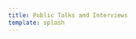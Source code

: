 ```yaml
---
title: Public Talks and Interviews
template: splash
---
```



<CardGrid>
  <LinkCard
    title="Science Series: With Science, We Live Series. Episode 2. When Robot Meets Art."
    href="https://m.youtube.com/watch?v=ZqpQbzPsEA4"
    description="July 8, 2025 &#8226; Arirang TV"
  />
<LinkCard
    title="Science Series: With Science, We Live Series, Episode 1. Coexiting with Robots."
    href="https://www.youtube.com/watch?v=AxPJxEf3ZuI"
    description="July 1, 2025 &#8226; Arirang TV"
  />
<LinkCard
    title="On Robot Intelligence: Past, Present, and Future."
    href="https://www.youtube.com/watch?v=nG6XRmMg3FQ&t=25770s"
    description="May 27, 2025 &#8226; Seoul Forum 2025. All on AI: The Future is Now"
  />
<LinkCard
    title="Vision Language Planning in Outdoor Teaming: Past, Present, and Future"
    href="https://www.youtube.com/watch?v=eXp49X2KcOg&t=2242s"
    description="Nov 22, 2024 &#8226; 2024 Raj Reddy Symposium, Carnegie Mellon University."
  />

<LinkCard
    title="Meet FRIDA: Carnegie Mellon's AI-powered drawing robot."
    href="https://www.wpxi.com/news/local/meet-frida-carnegie-mellons-ai-powered-drawing-robot/L2Q4VTMT3NDCJB6ELNIG54UOHI/"
    description="Sep 24, 2024 &#8226; WPXI-TV Channel 11."
  />
<LinkCard
    title="FRIDA: Promoting Human Creativity Using Robotics"
    href="https://www.youtube.com/watch?v=9GAWNxrGG4o/"
    description="June 2024 &#8226; World Knowledge Forum"
  />
  <LinkCard
    title="AI Revolution: Section on AI and Art"
    href="https://www.youtube.com/watch?v=c-XHU9Ibvm8&t=946s"
    description="Aug 2023 &#8226; Korean Broadcasting System (KBS) Documentary Chang."
  />
  <LinkCard
    title="Measurable Artificial Intelligence in Robotics Systems"
    href="https://www.youtube.com/watch?v=1xX2v1_S6FI/"
    description="Apr 2023 &#8226; Tartan Planning Series"
  />
<LinkCard
    title="FRIDA: Framework and Robotics Initiative for Developing Arts"
    href="https://youtu.be/ATPHmpt4JQs?feature=shared"
    description="Dec 10, 2022 &#8226; The Seventh Workshop: Can we build Baymax?, Humanoids'22."
  />
  <LinkCard
    title="Social Robot Navigation"
    href="https://www.youtube.com/watch?v=rSzUOJZUEWE/"
    description="July 2021 &#8226; RISS Community Series"
  />
  <LinkCard
    title="Core Challenges in Navigation in Human Environments"
    href="https://youtu.be/BGkRW5tH91I?feature=shared"
    description="Aug 29, 2021 &#8226; Seoul National University e-Tech Talk."
  />
  <LinkCard
    title="Core Challenges in Navigation in Human Environments"
    href="https://www.youtube.com/watch?v=iw-yfDeds80/"
    description="May 2021 &#8226; KAUST RISC Lab"
  />
</CardGrid>
